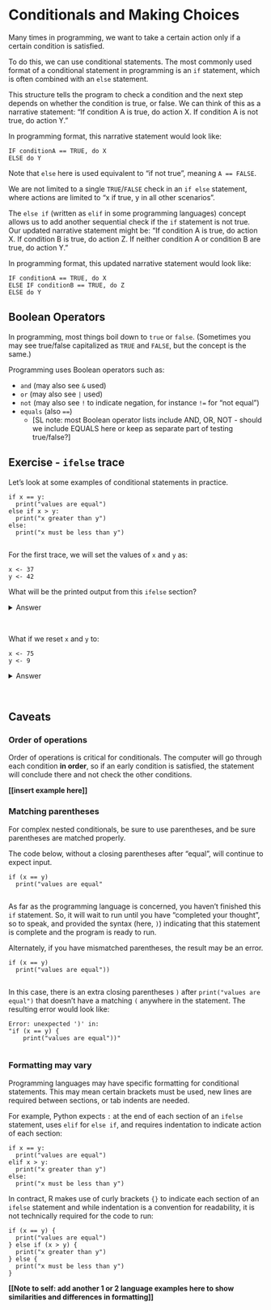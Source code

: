 # Conditionals and Making Choices

Many times in programming, we want to take a certain action only if a certain condition is satisfied.\

To do this, we can use conditional statements. The most commonly used format of a conditional statement in programming is an `if` statement, which is often combined with an `else` statement.\

This structure tells the program to check a condition and the next step depends on whether the condition is true, or false. We can think of this as a narrative statement: "If condition A is true, do action X. If condition A is not true, do action Y."\

In programming format, this narrative statement would look like: 

```
IF conditionA == TRUE, do X
ELSE do Y

```

Note that `else` here is used equivalent to "if not true", meaning `A == FALSE`.\

We are not limited to a single `TRUE`/`FALSE` check in an `if else` statement, where actions are limited to "x if true, y in all other scenarios".

The `else if` (written as `elif` in some programming languages) concept allows us to add another sequential check if the `if` statement is not true. Our updated narrative statement might be: "If condition A is true, do action X. If condition B is true, do action Z. If neither condition A or condition B are true, do action Y."\

In programming format, this updated narrative statement would look like: 

```
IF conditionA == TRUE, do X
ELSE IF conditionB == TRUE, do Z
ELSE do Y

```

## Boolean Operators

In programming, most things boil down to `true` or `false`. (Sometimes you may see true/false capitalized as `TRUE` and `FALSE`, but the concept is the same.)\

Programming uses Boolean operators such as:\

- `and` (may also see `&` used)
- `or` (may also see `|` used)
- `not` (may also see `!` to indicate negation, for instance `!=` for "not equal")
- `equals` (also `==`) 
  - [SL note: most Boolean operator lists include AND, OR, NOT - should we include EQUALS here or keep as separate part of testing true/false?]


## Exercise - `ifelse` trace 

Let's look at some examples of conditional statements in practice.

```
if x == y:
  print("values are equal")
else if x > y:
  print("x greater than y")
else:
  print("x must be less than y")
  
```
For the first trace, we will set the values of `x` and `y` as:

```
x <- 37
y <- 42

```

What will be the printed output from this `ifelse` section?\

<details>
<summary>Answer</summary>
x must be less than y 
</details>\

What if we reset `x` and `y` to:

```
x <- 75
y <- 9

```

<details>
<summary>Answer</summary>
x greater than y
</details>\

## Caveats

### Order of operations

Order of operations is critical for conditionals. The computer will go through each condition __in order__, so if an early condition is satisfied, the statement will conclude there and not check the other conditions.

__[[insert example here]]__

### Matching parentheses

For complex nested conditionals, be sure to use parentheses, and be sure parentheses are matched properly.

The code below, without a closing parentheses after "equal", will continue to expect input.

```
if (x == y) 
  print("values are equal"
  
```

As far as the programming language is concerned, you haven't finished this `if` statement. So, it will wait to run until you have "completed your thought", so to speak, and provided the syntax (here, `)`) indicating that this statement is complete and the program is ready to run.

Alternately, if you have mismatched parentheses, the result may be an error.

```
if (x == y) 
  print("values are equal"))
  
```
In this case, there is an extra closing parentheses `)` after `print("values are equal")` that doesn't have a matching `(` anywhere in the statement. The resulting error would look like:

```
Error: unexpected ')' in:
"if (x == y) {
    print("values are equal"))"
    
```

### Formatting may vary

Programming languages may have specific formatting for conditional statements. This may mean certain brackets must be used, new lines are required between sections, or tab indents are needed.

For example, Python expects `:` at the end of each section of an `ifelse` statement, uses `elif` for `else if`, and requires indentation to indicate action of each section:

```
if x == y:
  print("values are equal")
elif x > y:
  print("x greater than y")
else:
  print("x must be less than y")

```

In contract, R makes use of curly brackets `{}` to indicate each section of an `ifelse` statement and while indentation is a convention for readability, it is not technically required for the code to run:

```
if (x == y) {
  print("values are equal")
} else if (x > y) {
  print("x greater than y")
} else {
  print("x must be less than y")
}

```

__[[Note to self: add another 1 or 2 language examples here to show similarities and differences in formatting]]__


